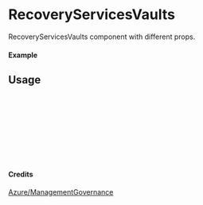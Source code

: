 
<Meta of={RecoveryServicesVaults} title="Azure/ManagementGovernance/RecoveryServicesVaults" />

# RecoveryServicesVaults

RecoveryServicesVaults component with different props.

#### Example

<Canvas of={RecoveryServicesVaults.Primary} />

## Usage

```ts
import { RecoveryServicesVaults } from "yadl-ui";

const Example = () => {
  return (
      <RecoveryServicesVaults />
  );
};

export default Example;
```

#### Credits
[Azure/ManagementGovernance](https://learn.microsoft.com/en-us/azure/architecture/icons/)
